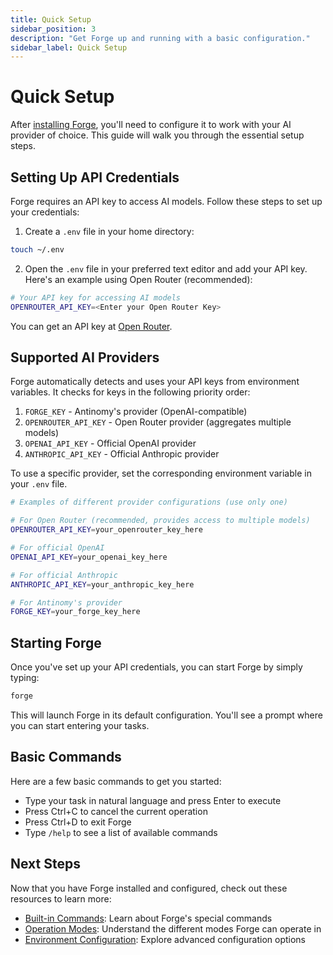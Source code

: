 ```yaml
---
title: Quick Setup
sidebar_position: 3
description: "Get Forge up and running with a basic configuration."
sidebar_label: Quick Setup
---
```


# Quick Setup

After [installing Forge](../installation), you'll need to configure it to work with your AI provider of choice. This guide will walk you through the essential setup steps.

## Setting Up API Credentials

Forge requires an API key to access AI models. Follow these steps to set up your credentials:

1. Create a `.env` file in your home directory:

```bash
touch ~/.env
```

2. Open the `.env` file in your preferred text editor and add your API key. Here's an example using Open Router (recommended):

```bash
# Your API key for accessing AI models
OPENROUTER_API_KEY=<Enter your Open Router Key>
```

You can get an API key at [Open Router](https://openrouter.ai/).

## Supported AI Providers

Forge automatically detects and uses your API keys from environment variables. It checks for keys in the following priority order:

1. `FORGE_KEY` - Antinomy's provider (OpenAI-compatible)
2. `OPENROUTER_API_KEY` - Open Router provider (aggregates multiple models)
3. `OPENAI_API_KEY` - Official OpenAI provider
4. `ANTHROPIC_API_KEY` - Official Anthropic provider

To use a specific provider, set the corresponding environment variable in your `.env` file.

```bash
# Examples of different provider configurations (use only one)

# For Open Router (recommended, provides access to multiple models)
OPENROUTER_API_KEY=your_openrouter_key_here

# For official OpenAI
OPENAI_API_KEY=your_openai_key_here

# For official Anthropic
ANTHROPIC_API_KEY=your_anthropic_key_here

# For Antinomy's provider
FORGE_KEY=your_forge_key_here
```

## Starting Forge

Once you've set up your API credentials, you can start Forge by simply typing:

```bash
forge
```

This will launch Forge in its default configuration. You'll see a prompt where you can start entering your tasks.

## Basic Commands

Here are a few basic commands to get you started:

- Type your task in natural language and press Enter to execute
- Press Ctrl+C to cancel the current operation
- Press Ctrl+D to exit Forge
- Type `/help` to see a list of available commands

## Next Steps

Now that you have Forge installed and configured, check out these resources to learn more:

- [Built-in Commands](../commands): Learn about Forge's special commands
- [Operation Modes](../operation-modes): Understand the different modes Forge can operate in
- [Environment Configuration](../environment-configuration): Explore advanced configuration options

<!-- Note: This guide focuses on the essential setup needed to get started. Advanced configuration is covered in other sections. -->
